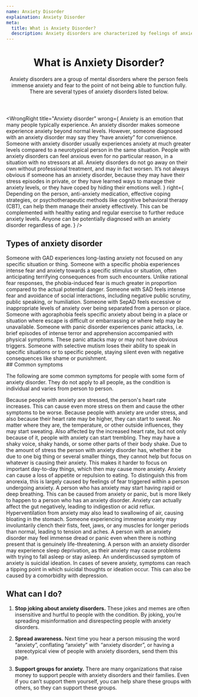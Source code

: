 ```yaml
---
name: Anxiety Disorder
explaination: Anxiety Disorder
meta:
  title: What is Anxiety Disorder?
  description: Anxiety disorders are characterized by feelings of anxiety and fear, significantly impairing function.
---
```


<Header>

# What is Anxiety Disorder?

Anxiety disorders are a group of mental disorders where the person feels immense anxiety and fear to the point of not being able to function fully. There are several types of anxiety disorders listed below.

</Header>

<Main>

<WrongRight
  title="Anxiety disorder"
  wrong={
    <Definition>
      <DefinitionItem summary="Anxiety (the emotion)">
        Anxiety is an emotion that many people typically experience. An anxiety
        disorder makes someone experience anxiety beyond normal levels. However,
        someone diagnosed with an anxiety disorder may say they “have anxiety”
        for convenience.
      </DefinitionItem>
      <DefinitionItem summary="Just nervousness or shyness">
        Someone with anxiety disorder usually experiences anxiety at much
        greater levels compared to a neurotypical person in the same situation.
      </DefinitionItem>
      <DefinitionItem summary="Simply being worried">
        People with anxiety disorders can feel anxious even for no particular
        reason, in a situation with no stressors at all.
      </DefinitionItem>
      <DefinitionItem summary="A temporary ailment that can be waited out">
        Anxiety disorders do not go away on their own without professional
        treatment, and may in fact worsen.
      </DefinitionItem>
      <DefinitionItem summary="Always visible">
        It’s not always obvious if someone has an anxiety disorder, because they
        may have their stress episodes in private, or they have learned ways to
        manage their anxiety levels, or they have coped by hiding their emotions
        well.
      </DefinitionItem>
    </Definition>
  }
  right={
    <Definition>
      <DefinitionItem summary="Treatable or manageable">
        Depending on the person, anti-anxiety medication, effective coping
        strategies, or psychotherapeutic methods like cognitive behavioral
        therapy (CBT), can help them manage their anxiety effectively. This can
        be complemented with healthy eating and regular exercise to further
        reduce anxiety levels.
      </DefinitionItem>
      <DefinitionItem summary="Present in both children and adults">
        Anyone can be potentially diagnosed with an anxiety disorder regardless
        of age.
      </DefinitionItem>
    </Definition>
  }
/>

<section>

## Types of anxiety disorder

<Definition>
  <DefinitionItem summary="Generalized anxiety disorder (GAD)">
    Someone with GAD experiences long-lasting anxiety not focused on any
    specific situation or thing.
  </DefinitionItem>
  <DefinitionItem summary="Specific phobia">
    Someone with a specific phobia experiences intense fear and anxiety towards
    a specific stimulus or situation, often anticipating terrifying consequences
    from such encounters. Unlike rational fear responses, the phobia-induced
    fear is much greater in proportion compared to the actual potential danger.
  </DefinitionItem>
  <DefinitionItem summary="Social anxiety disorder (SAD)">
    Someone with SAD feels intense fear and avoidance of social interactions,
    including negative public scrutiny, public speaking, or humiliation.
  </DefinitionItem>
  <DefinitionItem summary="Separation anxiety disorder (SepAD)">
    Someone with SepAD feels excessive or inappropriate levels of anxiety over
    being separated from a person or place.
  </DefinitionItem>
  <DefinitionItem summary="Agoraphobia">
    Someone with agoraphobia feels specific anxiety about being in a place or
    situation where escape is difficult or embarrassing or where help may be
    unavailable.
  </DefinitionItem>
  <DefinitionItem summary="Panic disorder">
    Someone with panic disorder experiences panic attacks, i.e. brief episodes
    of intense terror and apprehension accompanied with physical symptoms. These
    panic attacks may or may not have obvious triggers.
  </DefinitionItem>
  <DefinitionItem summary="Selective mutism">
    Someone with selective mutism loses their ability to speak in specific
    situations or to specific people, staying silent even with negative
    consequences like shame or punishment.
  </DefinitionItem>
</Definition>

</section>

<section>
  ## Common symptoms

The following are some common symptoms for people with some form of anxiety disorder. They do not apply to all people, as the condition is individual and varies from person to person.

  <Definition>
    <DefinitionItem summary="Increased heart rate">
      Because people with anxiety are stressed, the person's heart rate increases. This
      can cause even more stress on them and cause the other symptoms to be worse.
    </DefinitionItem>
    <DefinitionItem summary="Cold sweats">
      Because people with anxiety are under stress, and also because their heart rate may
      be higher, they can start to sweat. No matter where they are, the temperature, or
      other outside influences, they may start sweating.
    </DefinitionItem>
    <DefinitionItem summary="Trembling">
      Also affected by the increased heart rate, but not only because of it, people with
      anxiety can start trembling. They may have a shaky voice, shaky hands, or some other
      parts of their body shake.
    </DefinitionItem>
    <DefinitionItem summary="Difficulty focusing">
      Due to the amount of stress the person with anxiety disorder has, whether it be due
      to one big thing or several smaller things, they cannot help but focus on whatever
      is causing their anxiety. This makes it harder to focus on important day-to-day
      things, which then may cause more anxiety.
    </DefinitionItem>
    <DefinitionItem summary="Loss of appetite">
      Anxiety can cause a loss of appetite or repulsion to eating. To distinguish this
      from anorexia, this is largely caused by feelings of fear triggered within a person
      undergoing anxiety.
    </DefinitionItem>
    <DefinitionItem summary="Hyperventilation">
      A person who has anxiety may start having rapid or deep breathing. This can be
      caused from anxiety or panic, but is more likely to happen to a person who has an
      anxiety disorder.
    </DefinitionItem>
    <DefinitionItem summary="Stomach problems">
      Anxiety can actually affect the gut negatively, leading to indigestion or acid
      reflux. Hyperventilation from anxiety may also lead to swallowing of air, causing
      bloating in the stomach.
    </DefinitionItem>
    <DefinitionItem summary="Tense / aching muscles">
      Someone experiencing immense anxiety may involuntarily clench their fists, feet,
      jaws, or any muscles for longer periods than normal, leading to tension and aches.
    </DefinitionItem>
    <DefinitionItem summary="Sense of impending danger / panic / doom">
      A person with an anxiety disorder may feel immense dread or panic even when there is
      nothing present that is genuinely life-threatening.
    </DefinitionItem>
    <DefinitionItem summary="Sleep deprivation">
      A person with an anxiety disorder may experience sleep deprivation, as their anxiety
      may cause problems with trying to fall asleep or stay asleep.
    </DefinitionItem>
    <DefinitionItem summary="Suicidal ideation">
      An underdiscussed symptom of anxiety is suicidal ideation. In cases of severe
      anxiety, symptoms can reach a tipping point in which suicidal thoughts or ideation
      occur. This can also be caused by a comorbidity with depression.
    </DefinitionItem>
  </Definition>
</section>

<section>

## What can I do?

1. **Stop joking about anxiety disorders.** These jokes and memes are often insensitive and hurtful to people with the condition. By joking, you’re spreading misinformation and disrespecting people with anxiety disorders.

2. **Spread awareness.** Next time you hear a person misusing the word “anxiety”, conflating “anxiety” with “anxiety disorder”, or having a stereotypical view of people with anxiety disorders, send them this page.

3. **Support groups for anxiety.** There are many organizations that raise money to support people with anxiety disorders and their families. Even if you can’t support them yourself, you can help share these groups with others, so they can support these groups.

</section>

<DocLinkBanner url="https://docs.google.com/document/d/1vN_2cJPuPJISuyznDwKSrmxDLd2NBNNneTtLi98h5VM/edit?usp=sharing" />

</Main>
